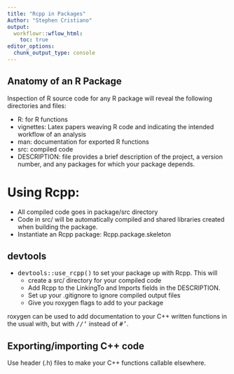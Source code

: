 ```yaml
---
title: "Rcpp in Packages"
Author: "Stephen Cristiano"
output:
  workflowr::wflow_html:
    toc: true
editor_options:
  chunk_output_type: console
---
```



## Anatomy of an R Package

Inspection of R source code for any R package will reveal the following
directories and files:

* R: for R functions
* vignettes: Latex papers weaving R code and indicating the intended workflow
  of an analysis
* man: documentation for exported R functions
* src: compiled code
* DESCRIPTION: file provides a brief description of the project, a version
  number, and any packages for which your package depends.

# Using Rcpp:

* All compiled code goes in package/src directory
* Code in src/ will be automatically compiled and shared
  libraries created when building the package.
* Instantiate an Rcpp package: Rcpp.package.skeleton

## devtools

* <tt>devtools::use_rcpp()</tt> to set your package up with Rcpp. This will
  * create a src/ directory for your compiled code
  * Add Rcpp to the LinkingTo and Imports fields in the DESCRIPTION.
  * Set up your .gitignore to ignore compiled output files
  * Give you roxygen flags to add to your package

roxygen can be used to add documentation to your C++ written functions in the
usual with, but with <tt>//'</tt> instead of <tt>#'</tt>.

## Exporting/importing C++ code
Use header (.h) files to make your C++ functions callable elsewhere.
